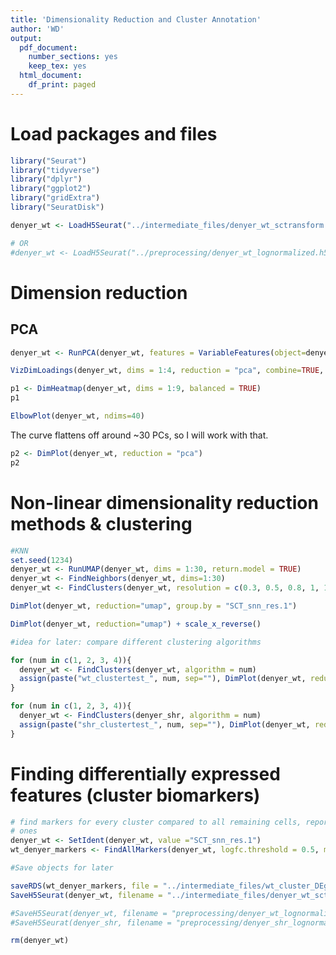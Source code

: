 ```yaml
---
title: 'Dimensionality Reduction and Cluster Annotation'
author: 'WD'
output:
  pdf_document:
    number_sections: yes
    keep_tex: yes
  html_document:
    df_print: paged
---
```


# Load packages and files

```r
library("Seurat")
library("tidyverse")
library("dplyr")
library("ggplot2")
library("gridExtra")
library("SeuratDisk")
```

```r
denyer_wt <- LoadH5Seurat("../intermediate_files/denyer_wt_sctransform.h5seurat")

# OR
#denyer_wt <- LoadH5Seurat("../preprocessing/denyer_wt_lognormalized.h5seurat")
```

# Dimension reduction

## PCA

```r
denyer_wt <- RunPCA(denyer_wt, features = VariableFeatures(object=denyer_wt))
```

```r
VizDimLoadings(denyer_wt, dims = 1:4, reduction = "pca", combine=TRUE, nfeatures = 10)
```

```r
p1 <- DimHeatmap(denyer_wt, dims = 1:9, balanced = TRUE)
p1
```

```r
ElbowPlot(denyer_wt, ndims=40)
```

The curve flattens off around ~30 PCs, so I will work with that. 

```r
p2 <- DimPlot(denyer_wt, reduction = "pca")
p2
```

# Non-linear dimensionality reduction methods & clustering

```r
#KNN
set.seed(1234)
denyer_wt <- RunUMAP(denyer_wt, dims = 1:30, return.model = TRUE)
denyer_wt <- FindNeighbors(denyer_wt, dims=1:30)
denyer_wt <- FindClusters(denyer_wt, resolution = c(0.3, 0.5, 0.8, 1, 1.2))

DimPlot(denyer_wt, reduction="umap", group.by = "SCT_snn_res.1")

DimPlot(denyer_wt, reduction="umap") + scale_x_reverse()
```


```r
#idea for later: compare different clustering algorithms

for (num in c(1, 2, 3, 4)){
  denyer_wt <- FindClusters(denyer_wt, algorithm = num)
  assign(paste("wt_clustertest_", num, sep=""), DimPlot(denyer_wt, reduction = "umap"))
}

for (num in c(1, 2, 3, 4)){
  denyer_wt <- FindClusters(denyer_shr, algorithm = num)
  assign(paste("shr_clustertest_", num, sep=""), DimPlot(denyer_wt, reduction = "umap"))
}
```

# Finding differentially expressed features (cluster biomarkers)

```r
# find markers for every cluster compared to all remaining cells, report only the positive
# ones
denyer_wt <- SetIdent(denyer_wt, value ="SCT_snn_res.1")
wt_denyer_markers <- FindAllMarkers(denyer_wt, logfc.threshold = 0.5, min.pct=0.25, only.pos = TRUE)
```

```r
#Save objects for later

saveRDS(wt_denyer_markers, file = "../intermediate_files/wt_cluster_DEgenes.rds")
SaveH5Seurat(denyer_wt, filename = "../intermediate_files/denyer_wt_sctransform_clustered.h5seurat", overwrite=TRUE)

#SaveH5Seurat(denyer_wt, filename = "preprocessing/denyer_wt_lognormalized_clustered.h5seurat")
#SaveH5Seurat(denyer_shr, filename = "preprocessing/denyer_shr_lognormalized_clustered.h5seurat")

rm(denyer_wt)
```

